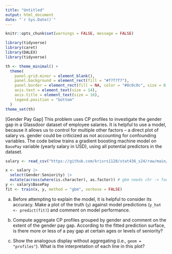 ```yaml
---
title: "Untitled"
output: html_document
date: "`r Sys.Date()`"
---
```


```r
knitr::opts_chunk$set(warnings = FALSE, message = FALSE)
```
```r
library(tidyverse)
library(caret)
library(DALEX)
library(tidyverse)

th <- theme_minimal() + 
  theme(
    panel.grid.minor = element_blank(),
    panel.background = element_rect(fill = "#f7f7f7"),
    panel.border = element_rect(fill = NA, color = "#0c0c0c", size = 0.6),
    axis.text = element_text(size = 14),
    axis.title = element_text(size = 16),
    legend.position = "bottom"
  )
theme_set(th)
```

[Gender Pay Gap] This problem uses CP profiles to investigate the gender gap in
a Glassdoor dataset of employee salaries. It is helpful to use a model, because
it allows us to control for multiple other factors -- a direct plot of salary
vs. gender could be criticized as not accounting for confounding variables. The
code below trains a gradient boosting machine model on `BasePay` variable
(yearly salary in USD), using all potential predictors in the dataset.
    
```r
salary <- read_csv("https://github.com/krisrs1128/stat436_s24/raw/main/data/Glassdoor%20Gender%20Pay%20Gap.csv")

x <- salary |>
  select(Gender:Seniority) |>
  mutate(across(where(is.character), as.factor)) # gbm needs chr -> factor
y <- salary$BasePay
fit <- train(x, y, method = "gbm", verbose = FALSE)
```

a. Before attempting to explain the model, it is helpful to consider its
accuracy. Make a plot of the truth (`y`) against model predictions (`y_hat <- predict(fit)`) and comment on model performance.

b. Compute aggregate CP profiles grouped by gender and comment on the extent
of the gender pay gap. According to the fitted prediction surface, is there
more or less of a pay gap at certain ages or levels of seniority?

c. Show the analogous display without aggregating (i.e., `geom = "profiles"`). What is the interpretation of each line in this plot?
